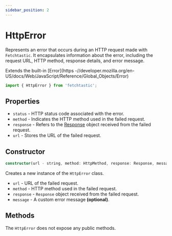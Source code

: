 ```yaml
---
sidebar_position: 2
---
```


# HttpError

Represents an error that occurs during an HTTP request made with `Fetchtastic`.
It encapsulates information about the error, including the request URL, HTTP
method, response details, and error message.

Extends the built-in [Error](https
-//developer.mozilla.org/en-US/docs/Web/JavaScript/Reference/Global_Objects/Error)

```typescript
import { HttpError } from 'fetchtastic';
```

## Properties

- `status` - HTTP status code associated with the error.
- `method` - Indicates the HTTP method used in the failed request.
- `response` - Refers to the
  [Response](https://developer.mozilla.org/en-US/docs/Web/API/Response) object
  received from the failed request.
- `url` - Stores the URL of the failed request.

## Constructor

```typescript
constructor(url - string, method: HttpMethod, response: Response, message?: string)
```

Creates a new instance of the `HttpError` class.

- `url` - URL of the failed request.
- `method` - HTTP method used in the failed request.
- `response` - `Response` object received from the failed request.
- `message` - A custom error message **(optional)**.

## Methods

The `HttpError` does not expose any public methods.
